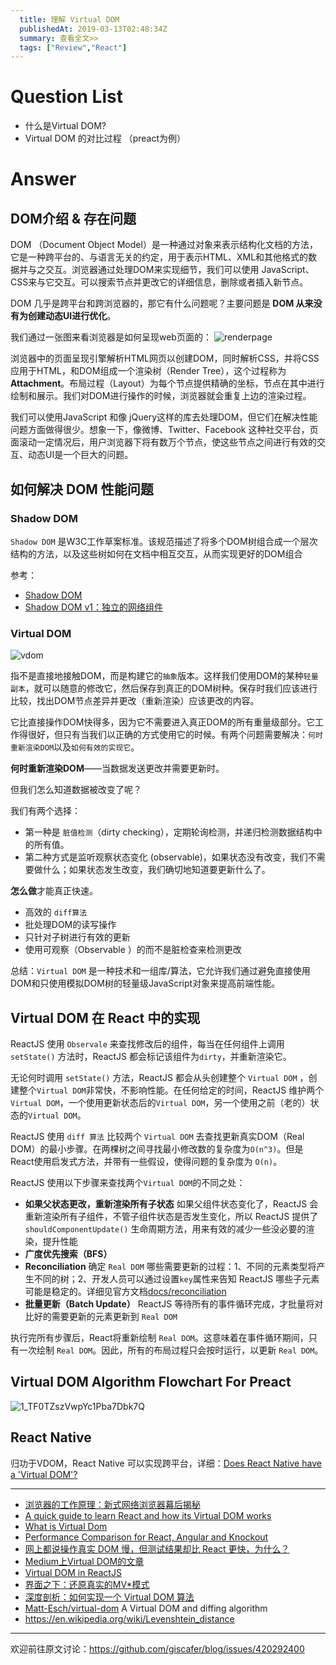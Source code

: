 ```yaml
---
  title: 理解 Virtual DOM
  publishedAt: 2019-03-13T02:48:34Z
  summary: 查看全文>>
  tags: ["Review","React"]
---
```


# Question List 

- 什么是Virtual DOM?
- Virtual DOM 的对比过程 （preact为例）

# Answer


## DOM介绍 & 存在问题

DOM （Document Object Model）是一种通过对象来表示结构化文档的方法，它是一种跨平台的、与语言无关的约定，用于表示HTML、XML和其他格式的数据并与之交互。浏览器通过处理DOM来实现细节，我们可以使用 JavaScript、CSS来与它交互。可以搜索节点并更改它的详细信息，删除或者插入新节点。

DOM 几乎是跨平台和跨浏览器的，那它有什么问题呢？主要问题是 **DOM 从来没有为创建动态UI进行优化**。

我们通过一张图来看浏览器是如何呈现web页面的：
![renderpage](https://user-images.githubusercontent.com/8676711/54594161-0fe2f900-4a6b-11e9-90a5-14e711749f15.png)

浏览器中的页面呈现引擎解析HTML网页以创建DOM，同时解析CSS，并将CSS应用于HTML，和DOM组成一个渲染树（Render Tree），这个过程称为**Attachment**。布局过程（Layout）为每个节点提供精确的坐标，节点在其中进行绘制和展示。我们对DOM进行操作的时候，浏览器就会重复上边的渲染过程。

我们可以使用JavaScript 和像 jQuery这样的库去处理DOM，但它们在解决性能问题方面做得很少。想象一下，像微博、Twitter、Facebook 这种社交平台，页面滚动一定情况后，用户浏览器下将有数万个节点，使这些节点之间进行有效的交互、动态UI是一个巨大的问题。


## 如何解决 DOM 性能问题

### Shadow DOM

`Shadow DOM` 是W3C工作草案标准。该规范描述了将多个DOM树组合成一个层次结构的方法，以及这些树如何在文档中相互交互，从而实现更好的DOM组合

参考：
- [Shadow DOM](https://www.w3.org/TR/shadow-dom/)
- [Shadow DOM v1：独立的网络组件](https://developers.google.cn/web/fundamentals/web-components/shadowdom?hl=zh-cn)



### Virtual DOM 

![vdom](https://user-images.githubusercontent.com/8676711/55935010-1711b700-5c65-11e9-89a1-2c628896d823.png)


指不是直接地接触DOM，而是构建它的`抽象`版本。这样我们使用DOM的某种`轻量副本`，就可以随意的修改它，然后保存到真正的DOM树种。保存时我们应该进行比较，找出DOM节点差异并更改（重新渲染）应该更改的内容。

它比直接操作DOM快得多，因为它不需要进入真正DOM的所有重量级部分。它工作得很好，但只有当我们以正确的方式使用它的时候。有两个问题需要解决：`何时重新渲染DOM`以及`如何有效的实现它`。

**何时重新渲染DOM**——当数据发送更改并需要更新时。

但我们怎么知道数据被改变了呢？

我们有两个选择：

- 第一种是 `脏值检测`（dirty checking），定期轮询检测，并递归检测数据结构中的所有值。
- 第二种方式是监听观察状态变化 (observable)，如果状态没有改变，我们不需要做什么；如果状态发生改变，我们确切地知道要更新什么了。

**怎么做**才能真正快速。

- 高效的 `diff算法`
- 批处理DOM的读写操作
- 只针对子树进行有效的更新
- 使用可观察（Observable ）的而不是脏检查来检测更改


总结：`Virtual DOM` 是一种技术和一组库/算法，它允许我们通过避免直接使用DOM和只使用模拟DOM树的轻量级JavaScript对象来提高前端性能。


## Virtual DOM 在 React 中的实现

ReactJS 使用 `Observale` 来查找修改后的组件，每当在任何组件上调用 `setState()` 方法时，ReactJS 都会标记该组件为`dirty`，并重新渲染它。

无论何时调用 `setState()` 方法，ReactJS 都会从头创建整个 `Virtual DOM` ，创建整个`Virtual DOM`非常快，不影响性能。在任何给定的时间，ReactJS 维护两个 `Virtual DOM`，一个使用更新状态后的`Virtual DOM`，另一个使用之前（老的）状态的`Virtual DOM`。

ReactJS 使用 `diff 算法` 比较两个 `Virtual DOM` 去查找更新真实DOM（Real DOM）的最小步骤。在两棵树之间寻找最小修改数的复杂度为`O(n^3)`。但是React使用启发式方法，并带有一些假设，使得问题的复杂度为 `O(n)`。

ReactJS 使用以下步骤来查找两个`Virtual DOM`的不同之处：

- **如果父状态更改，重新渲染所有子状态** 如果父组件状态变化了，ReactJS 会重新渲染所有子组件，不管子组件状态是否发生变化，所以 ReactJS 提供了 `shouldComponentUpdate()` 生命周期方法，用来有效的减少一些没必要的渲染，提升性能
- **广度优先搜索（BFS）** 
- **Reconciliation** 确定 `Real DOM` 哪些需要更新的过程：1、不同的元素类型将产生不同的树；2、开发人员可以通过设置`key`属性来告知 ReactJS 哪些子元素可能是稳定的。详细见官方文档[docs/reconciliation](https://reactjs.org/docs/reconciliation.html)
- **批量更新（Batch Update）** ReactJS 等待所有的事件循环完成，才批量将对比好的需要更新的元素更新到 `Real DOM`

执行完所有步骤后，React将重新绘制 `Real DOM`。这意味着在事件循环期间，只有一次绘制 `Real DOM`。因此，所有的布局过程只会按时运行，以更新 `Real DOM`。

## Virtual DOM Algorithm Flowchart For Preact

![1_TF0TZszVwpYc1Pba7Dbk7Q](https://user-images.githubusercontent.com/8676711/55934908-c39f6900-5c64-11e9-9284-54250fda3b1c.png)

## React Native

归功于VDOM，React Native 可以实现跨平台，详细：[Does React Native have a 'Virtual DOM'?](https://stackoverflow.com/questions/41804855/does-react-native-have-a-virtual-dom)

---

- [浏览器的工作原理：新式网络浏览器幕后揭秘](https://www.html5rocks.com/zh/tutorials/internals/howbrowserswork/)
- [A quick guide to learn React and how its Virtual DOM works](https://medium.freecodecamp.org/a-quick-guide-to-learn-react-and-how-its-virtual-dom-works-c869d788cd44)
- [What is Virtual Dom](https://medium.com/@tony_freed/what-is-virtual-dom-c0ec6d6a925c)
- [Performance Comparison for React, Angular and Knockout](http://chrisharrington.github.io/demos/performance/)
- [网上都说操作真实 DOM 慢，但测试结果却比 React 更快，为什么？](https://www.zhihu.com/question/31809713)
- [Medium上Virtual DOM的文章](https://medium.com/search?q=Virtual%20DOM)
- [Virtual DOM in ReactJS](https://hackernoon.com/virtual-dom-in-reactjs-43a3fdb1d130)
- [界面之下：还原真实的MV*模式](https://github.com/livoras/blog/issues/11)
- [深度剖析：如何实现一个 Virtual DOM 算法](https://github.com/livoras/blog/issues/13)
- [Matt-Esch/virtual-dom](https://github.com/Matt-Esch/virtual-dom) A Virtual DOM and diffing algorithm 
- https://en.wikipedia.org/wiki/Levenshtein_distance



---
欢迎前往原文讨论：https://github.com/giscafer/blog/issues/420292400
